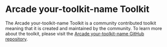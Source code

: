 # Arcade your-toolkit-name Toolkit

The Arcade your-toolkit-name Toolkit is a community contributed toolkit meaning that it is created and maintained by the community. To learn more about the toolkit, please visit the [Arcade your-toolkit-name GitHub repository](https://github.com/your-github-username/your-toolkit-repo-name).

